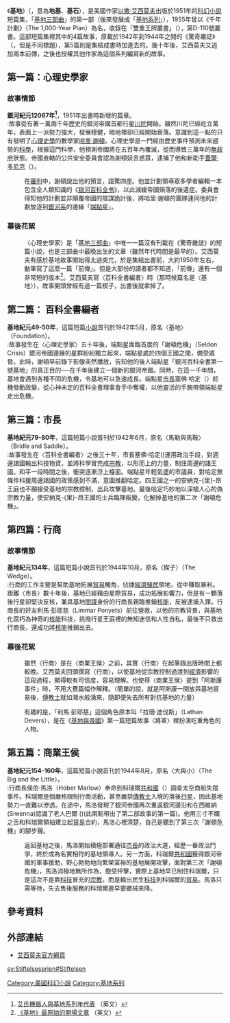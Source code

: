 {{noteTA
|1=zh-hans:艾萨克·阿西莫夫; zh-hant:以撒·艾西莫夫;
|2=zh-hans:阿西莫夫; zh-hant:艾西莫夫;
}}
{{Infobox book
|name          = 基地
|chinese_name  = 《基地》
|image         = [[File:Foundation_TC_book_cover.jpg|200px]]
|image_caption = 《基地》台灣中文版封面（奇幻基地）
|author        = [美] [[艾萨克·阿西莫夫|艾萨克·阿西莫夫]]
|title_orig    = Foundation
|translator    = 叶李华 
|illustrator   = 
|cover_artist  = 
|country       = 
|language      = 
|series        = [[基地系列|基地系列]]
|subject       = 
|genre         = [[科幻小说|科幻小说]]
|publisher     = [[江苏凤凰文艺出版社|江苏凤凰文艺出版社]]
|release_date  = 1951
|chinese_release_date = 2015
|media_type    = 平装
|pages         = 288
|format        = 
|isbn          = 
|oclc          = 
|dewey         = 
|congress      = 
|preceded_by   = 
|followed_by   = [[基地与帝国|基地与帝国]]
|citing        = 
|cited         = 
}}

《'''基地'''》（{{lang-en|''Foundation''}}，意為'''地基'''、'''基石'''），是美國作家[[以撒·艾西莫夫|以撒·艾西莫夫]]出版於1951年的[[科幻小說|科幻小說]]短篇集，「[[基地系列#基地三部曲|基地三部曲]]」的第一部（後來發展成「[[基地系列|基地系列]]」），1955年曾以《千年計劃》（The 1,000-Year Plan）為名，收錄在「雙重王牌叢書」（{{link-en|Ace Double|Ace Double}}），第D-110號叢書。這部短篇集裡其中的4篇故事，原載於1942年到1944年之間的《驚奇雜誌》（{{link-en|Astounding Magazine|Astounding Magazine}}，但是不同標題），第5篇則是集結成書時加進去的。幾十年後，艾西莫夫又追加兩本前傳，之後也授權其他作家為這個系列編寫新的故事。

== 第一篇：心理史學家 ==
=== 故事情節 ===

'''銀河紀元12067年<ref>[http://www.asimovonline.com/oldsite/insane_list.html 艾氏機器人與基地系列年代表] {{Wayback|url=http://www.asimovonline.com/oldsite/insane_list.html |date=20060613160450 }}（英文）</ref>'''，1951年出書時新增的篇章。<br />
:故事從有著一萬兩千年歷史的銀河帝國首都行星[[川陀|川陀]]開始。雖然川陀已經屹立萬年，表面上一派勢力強大，發展穩健，暗地裡卻已經開始衰落。意識到這一點的只有發明了[[心理史学_(虚构学说)|心理史學]]的數學家[[哈里·謝頓|哈里·謝頓]]。心理史學是一門經由歷史事件預測未來趨勢的[[科學|科學]]，根據這門科學，他預測帝國將在五百年內覆滅，從而導致三萬年的[[無政府|無政府]]狀態。帝國直轄的公共安全委員會認為謝頓妖言惑眾，逮捕了他和新助手[[蓋爾·多尼克|蓋爾·多尼克]]（{{link-en|Gaal Dornick|Gaal Dornick}}）。

:在[[審判|審判]]中，謝頓說出他的預言，語驚四座。他並計劃領導眾多學者編輯一本包含全人類知識的《[[银河百科全书|银河百科全书]]》，以此減緩帝國殞落的後遺症。委員會得知他的計劃並非顛覆帝國的陰謀詭計後，將哈里·謝頓的團隊連同他的計劃放逐到[[銀河系|銀河系]]的邊緣「[[端點星|端點星]]」。

=== 幕後花絮 ===

:〈心理史學家〉是「[[基地系列#基地三部曲|基地三部曲]]」中唯一一篇沒有刊載在《驚奇雜誌》的短篇小說，也是三部曲中最晚出生的文章（雖然年代時間是最早的）。艾西莫夫有感於基地故事開始得太過突兀，於是集結出書前，大約1950年左右，動筆寫了這麼一篇「前傳」。但是大部份的讀者都不知道，「前傳」還有一個非常短的版本<ref>[http://www.pannis.com/SFDG/TheFoundationTrilogy/lostFoundation.html 《基地》最原始的開場文章] {{Wayback|url=http://www.pannis.com/SFDG/TheFoundationTrilogy/lostFoundation.html |date=20201101050210 }}（英文）</ref>。艾西莫夫寫〈百科全書編者〉時（那時候篇名是〈基地〉），故事開頭曾經有過一篇楔子，出書後就拿掉了。

== 第二篇： 百科全書編者 ==

'''基地紀元49-50年'''，這篇短篇[[小說|小說]]首刊於1942年5月，原名〈基地〉（Foundation）。<br/>
:故事發生在〈心理史學家〉五十年後，端點星面臨首度的「謝頓危機」（Seldon Crisis）銀河帝國邊緣的星群紛紛獨立起來，端點星處於四個王國之間，備受威脅。此時，謝頓早前錄下影像突然播放，告知他的後人端點星「銀河百科全書第一號基地」的真正目的──在千年後建立一個新的銀河帝國。同時，在這一千年間，基地會遇到各種不同的危機，令基地可以急速成長。端點星[[市長|市長]]塞佛·哈定（{{tsl|en|Salvor Hardin|Salvor Hardin}}）趁機發動政變，從心神未定的百科全書理事會手中奪權，以他靈活的手腕帶領端點星走出危機。

== 第三篇：市長 ==

'''基地紀元79-80年'''，這篇短篇小說首刊於1942年6月，原名〈馬勒與馬鞍〉（Bridle and Saddle）。<br/>
:故事發生在〈百科全書編者〉之後三十年，市長塞佛·哈定({{tsl|en|Salvor Hardin|Salvor Hardin}})運用政治手段，對週邊諸國輸出科技物資，並將科學冒充成[[科學教_(阿西莫夫)|宗教]]，以形而上的力量，制住周邊的諸王國。和平一段時間之後，衝突逐漸浮上檯面。端點星年輕氣盛的市議員，對哈定無條件科援周邊諸國的政策感到不滿，意圖推翻哈定。四王國之一的安納克-{里}-昂王庭也不願接受基地的宗教控制，出兵攻擊基地。最後哈定巧妙地以深植人心的偽宗教力量，使安納克-{里}-昂王國的士兵臨陣叛變，化解掉基地的第二次「謝頓危機」。

== 第四篇：行商 ==

=== 故事情節 ===

'''基地紀元134年'''，這篇短篇小說首刊於1944年10月，原名〈楔子〉（The Wedge）。<br/>
:行商的工作主要是幫助基地拓展[[貿易|貿易]]觸角，佔據[[經濟|經濟]][[殖民|殖民]]領地，從中賺取暴利。距離〈市長〉數十年後，基地已經藉由星際貿易，成功拓展影響力，但是有一顆落後行星卻堅決反核，兼具基地[[間諜|間諜]]身份的行商長親臨推銷[[核能|核能]]，反被逮捕入罪。行商長的好友利馬·彭耶慈（Limmar Ponyets）前往營救，以他的宗教背景，與基地化腐朽為神奇的[[核能|核能]]科技，挑撥行星王庭裡的無知迷信和人性自私，最後不只救出行商長，還成功將[[核能|核能]]推銷出去。

=== 幕後花絮 ===

:雖然〈行商〉是在〈商業王侯〉之前，其實〈行商〉在起筆跟出版時間上都較晚。艾西莫夫回頭撰寫〈行商〉，以使基地從宗教控制過渡到[[經濟|經濟]]影響的這段過程，顯得較有可信度，容易理解。也使得〈商業王侯〉提到「阿斯康事件」時，不用大費篇幅作解釋。（簡單的說，就是阿斯康一開放與基地貿易後，[[傳教士|傳教士]]就如潮水般湧來，隨即便失去所有對抗基地的力量）

:有趣的是，「利馬·彭耶慈」這個角色原本叫「拉珊·迪伐斯」（Lathan Devers），是在《[[基地與帝國|基地與帝國]]》第一篇短篇故事〈將軍〉裡扮演吃重角色的人物。

== 第五篇：商業王侯 ==

'''基地紀元154-160年'''，這篇短篇小說首刊於1944年8月，原名〈大與小〉（The Big and the Little）。<br/>
:行商長侯伯·馬洛（Hober Marlow）奉命到科瑞爾[[共和國|共和國]]（{{tsl|en|korell|Republic of korell}}）調查太空商船失蹤事件。科瑞爾是個嚴格限制行商活動，甚至嚴禁[[傳教士|傳教士]]入境的落後[[行星|行星]]，因此基地勢力一直難以滲透。在途中，馬洛發現了銀河帝國再次重返銀河邊沿和在西維納(Siwenna)認識了老人巴爾 ({{link-en|Onum Barr|Onum Barr}})(此兩點帶出了第二部故事的第一篇)。他用三寸不爛之舌和科瑞爾領袖建立起[[貿易|貿易]]合約，馬洛心裡清楚，自己是聽到了第三次「謝頓危機」的腳步聲。

:返回基地之後，馬洛開始積極部署通往[[市長|市長]]的政治大道，經歷一番政治鬥爭，終於成為名實相符的基地領導人。另一方面，科瑞爾[[共和國|共和國]]獲得銀河帝國的軍事援助，野心勃勃地向繁榮富裕的基地展開攻擊，面對第三次「謝頓危機」，馬洛消極地無所作為，飽受抨擊，實際上基地早已制住科瑞爾，只是這次不是靠[[科技|科技]]冒充的[[宗教|宗教]]，而是輸出民生[[科技|科技]]到科瑞爾的[[貿易|貿易]]。馬洛只需等待，失去售後服務的科瑞爾遲早要繳械來降。

== 參考資料 ==
<references/>

== 外部連結 ==
*[http://www.asimovonline.com/ 艾西莫夫官方網頁] {{Wayback|url=http://www.asimovonline.com/ |date=20101027015906 }}

{{基地}}
{{asimov}}

[[Category:美國科幻小說|Category:美國科幻小說]]
[[Category:基地系列|Category:基地系列]]

[[sv:Stiftelseserien#Stiftelsen|sv:Stiftelseserien#Stiftelsen]]